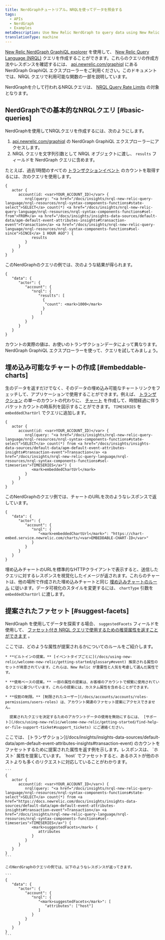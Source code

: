 ```yaml
---
title: NerdGraphチュートリアル。NRQLを使ってデータを照会する
tags:
  - APIs
  - NerdGraph
  - Examples
metaDescription: Use New Relic NerdGraph to query data using New Relic Query Language (NRQL).
translationType: machine
---
```


[New Relic NerdGraph GraphiQL explorer](/docs/introduction-new-relic-graphql) を使用して、 [New Relic Query Language (NRQL)](/docs/insights/nrql-new-relic-query-language/using-nrql/introduction-nrql) クエリを作成することができます。これらのクエリの作成方法やレスポンスを確認するには、 [api.newrelic.com/graphiql](https://api.newrelic.com/graphiql) にある NerdGraph GraphiQL エクスプローラーをご利用ください。このドキュメントでは、NRQL クエリで利用可能な関数の一部を説明しています。

NerdGraphを介して行われるNRQLクエリは、 [NRQL Query Rate Limits](/docs/query-your-data/nrql-new-relic-query-language/get-started/rate-limits-nrql-queries) の対象となります。

## NerdGraphでの基本的なNRQLクエリ [#basic-queries]

NerdGraphを使用してNRQLクエリを作成するには、次のようにします。

1. [api.newrelic.com/graphiql](https://api.newrelic.com/graphiql) の NerdGraph GraphiQL エクスプローラーにアクセスします。
2. NRQL クエリを文字列引数として NRQL オブジェクトに渡し、 `results` フィールドを NerdGraph クエリに含めます。

たとえば、過去1時間のすべての [トランザクションイベント](/docs/insights/insights-data-sources/default-data/apm-default-event-attributes-insights#transaction-event) のカウントを取得するには、次のクエリを使用します。

```
{
   actor {
      account(id: <var>YOUR_ACCOUNT_ID)</var> {
         nrql(query: "<a href="/docs/insights/nrql-new-relic-query-language/nrql-resources/nrql-syntax-components-functions#state-select">SELECT</a> count(*) <a href="/docs/insights/nrql-new-relic-query-language/nrql-resources/nrql-syntax-components-functions#sel-from">FROM</a> <a href="/docs/insights/insights-data-sources/default-data/apm-default-event-attributes-insights#transaction-event">Transaction</a> <a href="/docs/insights/nrql-new-relic-query-language/nrql-resources/nrql-syntax-components-functions#sel-since">SINCE</a> 1 HOUR AGO") {
            results
         }
      }
   }
}
```

このNerdGraphのクエリの例では、次のような結果が得られます。

```
{
   "data": {
      "actor": {
         "account": {
            "nrql": {
               "results": [
                 {
                  "count": <mark>1000</mark>
                 }
                ]
            }
         }
      }
   }
}
```

カウントの実際の値は、お使いのトランザクションデータによって異なります。NerdGraph GraphiQL エクスプローラーを使って、クエリを試してみましょう。

## 埋め込み可能なチャートの作成 [#embeddable-charts]

生のデータを返すだけでなく、そのデータの埋め込み可能なチャートリンクをフェッチして、アプリケーションで使用することができます。例えば、 [トランザクション](/docs/insights/insights-data-sources/default-data/apm-default-event-attributes-insights#transaction-event) の単一のカウントの代わりに、 [チャート](/docs/insights/use-insights-ui/manage-dashboards/chart-types#widget-types) を作成して、時間経過に伴うバケットカウントの時系列を図示することができます。 `TIMESERIES` を `embeddedChartUrl` でクエリに追加します。

```
{
   actor {
      account(id: <var>YOUR_ACCOUNT_ID)</var> {
         nrql(query: "<a href="/docs/insights/nrql-new-relic-query-language/nrql-resources/nrql-syntax-components-functions#state-select">SELECT</a> count(*) from <a href="/docs/insights/insights-data-sources/default-data/apm-default-event-attributes-insights#transaction-event">Transaction</a> <a href="/docs/insights/nrql-new-relic-query-language/nrql-resources/nrql-syntax-components-functions#sel-timeseries">TIMESERIES</a>") {
            <mark>embeddedChartUrl</mark>
         }
      }
   }
}
```

このNerdGraphのクエリ例では、チャートのURLを次のようなレスポンスで返しています。

```
{
   "data": {
      "actor": {
         "account": {
            "nrql": {
               "<mark>embeddedChartUrl</mark>": "https://chart-embed.service.newrelic.com/charts/<var>EMBEDDABLE-CHART-ID</var>"
            }
         }
      }
   }
}
```

埋め込みチャートのURLを標準的なHTTPクライアントで表示すると、送信したクエリに対するレスポンスを視覚化したイメージが返されます。これらのチャートは、他の場所で作成された埋め込みチャートと同じ [埋め込みチャートのルール](/docs/using-new-relic/user-interface-functions/share-your-data/embed-charts-external-webpages#rules) に従います。データ可視化のスタイルを変更するには、 `chartType` 引数を `embeddedChartUrl` に渡します。

## 提案されたファセット [#suggest-facets]

NerdGraph を使用してデータを探索する場合、 `suggestedFacets` フィールドを使用して、 [ファセット付き NRQL クエリで使用するための推奨属性を返すことができます](/docs/insights/nrql-new-relic-query-language/nrql-resources/nrql-syntax-components-functions#sel-facet) 。

<CollapserGroup>
  <Collapser
    id="suggested-facet-rules"
    title="提案されたファセットを管理するルール"
  >
    ここでは、どのような属性が提案されるかについてのルールをご紹介します。

    * **ビルトインの提案。** [イベントタイプごとに](/docs/using-new-relic/welcome-new-relic/getting-started/glossary#event) 推奨される属性のセットが用意されています。これらは、New Relic が重要性と人気を考慮して選んだ属性です。

    * **使用ベースの提案。** 一部の属性の提案は、お客様のアカウントで頻繁に使用されているクエリに基づいています。これらの提案には、カスタム属性を含めることができます。

    * **役割の制限。** [制限されたユーザー](/docs/accounts/accounts/roles-permissions/users-roles) は、アカウント関連のファセット提案にアクセスできません。

      提案されたクエリを決定するためのアカウントデータの使用を無効にするには、 [サポート](/docs/using-new-relic/welcome-new-relic/getting-started/find-help-or-file-support-ticket#support_tickets) にご連絡ください。
  </Collapser>
</CollapserGroup>

<CollapserGroup>
  <Collapser
    id="example-suggested-query"
    title="提案された属性を返す例"
  >
    ここでは、 [トランザクション](/docs/insights/insights-data-sources/default-data/apm-default-event-attributes-insights#transaction-event) のカウントをファセットするために提案された属性を返す例を示します。レスポンスは、 `ホスト` 属性を提案しています。 `host` でファセットすると、あるホストが他のホストよりも多くのリクエストに対応していることがわかります。

    ```
    {
       actor {
          account(id: <var>YOUR_ACCOUNT_ID</var>) {
             nrql(query: "<a href="/docs/insights/nrql-new-relic-query-language/nrql-resources/nrql-syntax-components-functions#state-select">SELECT</a> count(*) from <a href="https://docs.newrelic.com/docs/insights/insights-data-sources/default-data/apm-default-event-attributes-insights#transaction-event">Transaction</a> <a href="/docs/insights/nrql-new-relic-query-language/nrql-resources/nrql-syntax-components-functions#sel-timeseries">TIMESERIES</a>") {
                <mark>suggestedFacets</mark> {
                   attributes
                }
             }
          }
       }
    }
    ```

    このNerdGraphのクエリの例では、以下のようなレスポンスが返ってきます。

    ```
    {
       "data": {
          "actor": {
             "account": {
                "nrql": {
                   "<mark>suggestedFacets</mark>": [
           	          "attributes": ["host"]
                   ]
                }
             }
          }
       }
    }
    ```
  </Collapser>
</CollapserGroup>
